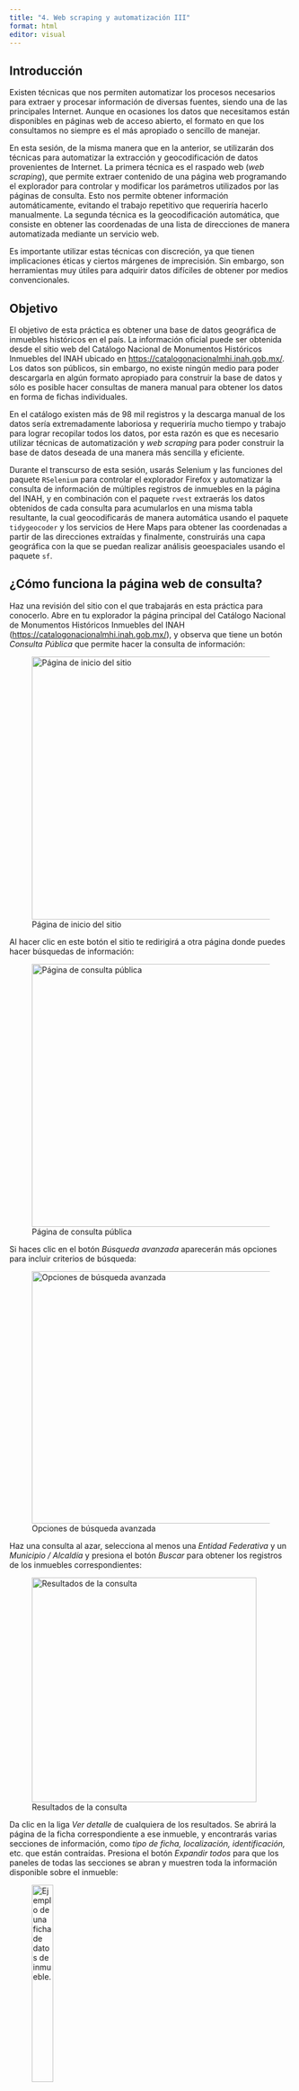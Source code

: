 ```yaml
---
title: "4. Web scraping y automatización III"
format: html
editor: visual
---
```


## Introducción

Existen técnicas que nos permiten automatizar los procesos necesarios para extraer y procesar información de diversas fuentes, siendo una de las principales Internet. Aunque en ocasiones los datos que necesitamos están disponibles en páginas web de acceso abierto, el formato en que los consultamos no siempre es el más apropiado o sencillo de manejar.

En esta sesión, de la misma manera que en la anterior, se utilizarán dos técnicas para automatizar la extracción y geocodificación de datos provenientes de Internet. La primera técnica es el raspado web (*web scraping*), que permite extraer contenido de una página web programando el explorador para controlar y modificar los parámetros utilizados por las páginas de consulta. Esto nos permite obtener información automáticamente, evitando el trabajo repetitivo que requeriría hacerlo manualmente. La segunda técnica es la geocodificación automática, que consiste en obtener las coordenadas de una lista de direcciones de manera automatizada mediante un servicio web.

Es importante utilizar estas técnicas con discreción, ya que tienen implicaciones éticas y ciertos márgenes de imprecisión. Sin embargo, son herramientas muy útiles para adquirir datos difíciles de obtener por medios convencionales.

## Objetivo

El objetivo de esta práctica es obtener una base de datos geográfica de inmuebles históricos en el país. La información oficial puede ser obtenida desde el sitio web del Catálogo Nacional de Monumentos Históricos Inmuebles del INAH ubicado en <https://catalogonacionalmhi.inah.gob.mx/>. Los datos son públicos, sin embargo, no existe ningún medio para poder descargarla en algún formato apropiado para construir la base de datos y sólo es posible hacer consultas de manera manual para obtener los datos en forma de fichas individuales.

En el catálogo existen más de 98 mil registros y la descarga manual de los datos sería extremadamente laboriosa y requeriría mucho tiempo y trabajo para lograr recopilar todos los datos, por esta razón es que es necesario utilizar técnicas de automatización y *web scraping* para poder construir la base de datos deseada de una manera más sencilla y eficiente.

Durante el transcurso de esta sesión, usarás Selenium y las funciones del paquete `RSelenium` para controlar el explorador Firefox y automatizar la consulta de información de múltiples registros de inmuebles en la página del INAH, y en combinación con el paquete `rvest` extraerás los datos obtenidos de cada consulta para acumularlos en una misma tabla resultante, la cual geocodificarás de manera automática usando el paquete `tidygeocoder` y los servicios de Here Maps para obtener las coordenadas a partir de las direcciones extraídas y finalmente, construirás una capa geográfica con la que se puedan realizar análisis geoespaciales usando el paquete `sf`.

## ¿Cómo funciona la página web de consulta?

Haz una revisión del sitio con el que trabajarás en esta práctica para conocerlo. Abre en tu explorador la página principal del Catálogo Nacional de Monumentos Históricos Inmuebles del INAH (<https://catalogonacionalmhi.inah.gob.mx/>), y observa que tiene un botón *Consulta Pública* que permite hacer la consulta de información:

![Página de inicio del sitio](Imagenes/InicioCatalogo.png){fig-alt="Página de inicio del sitio" fig-align="center" width="468"}

Al hacer clic en este botón el sitio te redirigirá a otra página donde puedes hacer búsquedas de información:

![Página de consulta pública](Imagenes/PaginaConsulta.png){fig-alt="Página de consulta pública" fig-align="center" width="468"}

Si haces clic en el botón *Búsqueda avanzada* aparecerán más opciones para incluir criterios de búsqueda:

![Opciones de búsqueda avanzada](Imagenes/BusquedaAvanzada.png){fig-alt="Opciones de búsqueda avanzada" fig-align="center" width="449"}

Haz una consulta al azar, selecciona al menos una *Entidad Federativa* y un *Municipio / Alcaldía* y presiona el botón *Buscar* para obtener los registros de los inmuebles correspondientes:

![Resultados de la consulta](Imagenes/ResultadosConsulta.png){fig-alt="Resultados de la consulta" fig-align="center" width="400"}

Da clic en la liga *Ver detalle* de cualquiera de los resultados. Se abrirá la página de la ficha correspondiente a ese inmueble, y encontrarás varias secciones de información, como *tipo de ficha, localización, identificación,* etc. que están contraídas. Presiona el botón *Expandir todos* para que los paneles de todas las secciones se abran y muestren toda la información disponible sobre el inmueble:

![Ejemplo de una ficha de datos de inmueble.](Imagenes/ConsultaPublica.png){alt="Ejemplo de una ficha de datos de inmueble." fig-alt="Ejemplo de una ficha de datos de inmueble." fig-align="center" width="30%"}

Ahora puedes ver en esta ficha todos los datos que deberás extraer. En la barra de direcciones de tu explorador, observa la dirección de la página web de la ficha de datos, debe ser un URL similar a este:

<https://catalogonacionalmhi.inah.gob.mx/consulta_publica/detalle/82800>

Normalmente, los sitios web de consulta se conectan a una base de datos para obtener los datos de cada registro, y utilizan un identificador único para recuperar la información solicitada. El número al final del URL anterior corresponde al identificador único de la ficha. Sustituye este número e intenta abrir esa dirección en el explorador, por ejemplo:

[https://](https://catalogonacionalmhi.inah.gob.mx/consulta_publica/detalle/82800)[catalogonacionalmhi](https://catalogonacionalmhi.inah.gob.mx/consulta_publica/detalle/9000)[.inah.gob.mx/consulta_publica/detalle/9000](https://catalogonacionalmhi.inah.gob.mx/consulta_publica/detalle/82800)

Se abrirá una ficha con los datos correspondientes a otro inmueble. Esto quiere decir que se puede modificar la dirección cambiando únicamente este identificador para obtener cada una de las fichas de todo el catálogo.

Si agregas al URL un número de identificador que no existe en el catálogo, te enviará de vuelta a la página de inicio del sitio web. Mediante prueba y error, puedes determinar cuántas fichas hay en total en el catálogo; en este caso puedes determinar que existen 98,703 registros (qué es el número de identificador máximo que puedes usar sin que la URL te mande a la página inicial). En esta práctica prepararás el mecanismo de extracción de datos para cada una de estas fichas.

Por otro lado, existen fichas que tienen diferentes datos dependiendo del tipo de inmueble. Estos se distinguen usando colores en el cintillo del número de captura.

![Tipos de fichas](Imagenes/TiposFicha.png){fig-alt="Tipos de fichas" fig-align="center" width="532"}

Será necesario asegurar que todos estos datos se guarden de manera ordenada en la base final, ya que existirán columnas con datos para algunos registros que pueden no existir en otros y viceversa. Esto se detalla más adelante en la práctica.

## Metodología

Antes de comenzar, es conveniente definir los pasos a seguir para realizar el procedimiento de extracción de datos en esta práctica:

1.  Observar cómo funciona la página web de consulta.
2.  Identificar la estructura de la página de consulta y los elementos que se van a extraer.
3.  Los datos en la página están enmarcados en paneles de diferentes secciones de información, como datos generales, tipo de ficha, localización, identificación, etc. Será conveniente crear procedimientos para extraer los datos de cada sección de la página de consulta.
4.  Programar las instrucciones necesarias para extraer (raspar) todos los datos de una ficha individual, como ejemplo.
5.  Una vez programado el método de raspado para una ficha de ejemplo, se unen todas las instrucciones en una sola función que nos permita repetir el procedimiento de extracción de datos para todas fichas del catálogo.
6.  Iterar el proceso para cada una de las 98,703 fichas de registro de inmuebles del sitio.
7.  Acumular cada uno de los registros extraídos en una misma tabla, ordenarla y limpiarla.
8.  Geocodificar las direcciones usando el servicio web de Here.
9.  Convertir la tabla resultante de la geocodificación en una capa geográfica de inmuebles de tipo simple features (sf)*.*
10. Visualizar una muestra aleatoria de los puntos de la capa de inmuebles geocodificada en un mapa interactivo y comprobar visualmente la precisión.
11. Finalmente, guardar la capa de inmuebles en un archivo geopackage (.gpkg) como capa geográfica.

## Preparación del entorno

Ejecuta el siguiente bloque para cargar los paquetes que usarás en esta sesión de trabajo:

```r
library(tidyverse)
library(janitor)
library(rvest)
library(RSelenium)
library(tidygeocoder)
library(sf)
library(tmap)
```

### Iniciar servidor de Selenium

Utiliza la función `rsDriver` del paquete `RSelenium` para iniciar un servidor de Selenium y guarda el resultado en la variable `servidor_selenium`, indicando que vas a usar el explorador Firefox con el parámetro `browser = "firefox"` y omite la carga de los demás exploradores usando los parámetros `chromever = NULL, iedrver = NULL, phantomver = NULL`:

```r
servidor_selenium <- rsDriver(browser = "firefox",
                              chromever = NULL,
                              iedrver = NULL,
                              phantomver = NULL)
```

El explorador Firefox se ha iniciado y en la barra de direcciones a la izquierda encontrarás un icono de robot. Esto indica que Selenium ya está conectado a Firefox y está listo para enviarle instrucciones. Ahora, crea un controlador para Selenium usando el atributo `client` de `servidor_selenium` y asígnalo a una instancia que se llame `controlador`:

```r
controlador <- servidor_selenium$client
```

## Procesamiento de una ficha de ejemplo

### Abrir la página de la ficha

Ahora que ya tienes el controlador, envía a Selenium la instrucción de abrir la página de detalle de la ficha agregando al URL un identificador único de prueba:

1.  Asigna a la variable `pagina_fecha` la dirección base de la página web de la ficha (`"https://catalogonacionalmhi.inah.gob.mx/consulta_publica/detalle/"`).
2.  Asigna a la variable `id_ficha` un valor de prueba, en este caso `9000`
3.  Usa el método `controlador$navigate` para abrir la URL obtenida de concatenar `pagina_ficha` e `id_ficha` usando la función `str_c`.

```r
# Define la URL base de la página de la ficha:
pagina_ficha <- "https://catalogonacionalmhi.inah.gob.mx/consulta_publica/detalle/"

# Identificador único de prueba:
id_ficha <- 9000 

# Abrir la página web con la dirección y el identificador combinados:
controlador$navigate(str_c(pagina_ficha, id_ficha))
```

### Identificación de los controles de la página

Usando el inspector web en la página de la ficha, determina la dirección *xPath* del botón *Expandir todos*, en este caso es `//*[@id="btnExpandir"]`.

Ahora, crea un control para el botón que se llame `boton_expandir` usando la función `controlador$findElement` con los parámetros `using = "xpath"` y `value = '//*[@id="btnExpandir"]'`. Usa el control `boton_expandir_todos$clickElement()` para expandir todos los contenedores de la ficha y visualizar todos los datos:

```r
# Crear una instancia del botón Expandir todos:
boton_expandir_todos <- controlador$findElement(using = "xpath",
                                                value = '//*[@id="btnExpandir"]')

# Presionar el botón para expandir los contenedores
boton_expandir_todos$clickElement()
```

Guarda una copia de la página (su código fuente) en la variable `codigo_fuente` usando el método del controlador del explorador `controlador$getPageSource()` y usa la función `read_html` de `rvest` para leer la página copiada en `codigo_fuente[[1]]` (el primer elemento de la lista es el texto del código fuente), guarda el resultado de la lectura en la variable `html_ficha` de donde rasparás los datos:

```r
# Guarda el contenido de la página en una variable
codigo_fuente <- controlador$getPageSource()

# Leer con rvest el código fuente de la lista obtenida con Selenium:
html_ficha <- 
  read_html(codigo_fuente[[1]])
```

### Extracción de los datos de cada sección

Para obtener los datos de la ficha, será necesario considerar lo siguiente:

1.  En la ficha, los datos se presentan usando el nombre de la variable, dos puntos y el valor correspondiente (por ejemplo `Nombre: Sepulcro de Manuel Escudero y Verdugo`).
2.  Los datos se deberán extraer sección por sección como vector de texto con la convención anterior, si hay datos que no tienen un nombre de variable con `:` será necesario agregarlos.
3.  De acuerdo con lo anterior, es posible construir una tabla con todos las variables y valores si todos tienen esta misma estructura y al final se separa en dos columnas usando `:` como separador.
4.  Se obtendrá una tabla con dos columnas, la primera contendrá el nombre de las variables y la segunda sus valores correspondientes.
5.  Será necesario transformar esta tabla de valores y variables para que las variables estén como columnas los valores representen un registro de fila. Para ello, será necesario hacer un *pivote,* es decir, pasar filas a columnas.
6.  Una vez transpuestos, los datos se acumularán en

Observa y ejecuta el siguiente bloque para realizar la manipulación de datos que te permitirá extraer los datos del panel de la primera sección de la ficha:

1.  A partir de tu copia de la página en `html_ficha` busca el primer panel (con dirección *xPath* `//*[@id="encabezado"]`), usa la función `html_children` cuatro veces para identificar los elementos de texto (datos) que están en el cuarto nivel de la estructura web, extrae el texto sin HTML usando la función `html_text` y limpia el resultado eliminando saltos de página innecesarios con `str_remove_all("\n")` y los espacios en blanco antes y después de cada texto con `str_squish.`
2.  

> Recuerda que puedes ejecutar parcialmente el código para comprobar sus resultados poco a poco, si seleccionas un fragmento de código y presionas Ctrl+Enter.

```r
# Buscar los elementos donde están los datos, extraer y limpiar el texto
datos_contenedor_encabezado <-
  html_ficha %>% 
  html_element(xpath = '//*[@id="encabezado"]') %>% 
  html_children() %>% 
  html_children() %>% 
  html_children() %>% 
  html_children() %>% # Expandir hasta los elementos de cuarto nivel (filas)
  html_text() %>% 
  str_remove_all("\n") %>% # Eliminar todos los saltos de línea
  str_squish() # Eliminar los espacios en blanco antes y después del texto

# Agregar nombres de variables faltantes
datos_contenedor_encabezado[1] <- 
  str_c("Tipo: ", datos_contenedor_encabezado[1])

datos_contenedor_encabezado[5] <- 
  str_c("Validación: ", datos_contenedor_encabezado[5])

# Cosnervar las 5 primeras filas
datos_contenedor_encabezado <-
  datos_contenedor_encabezado[1:5]

# Ver el resultado
datos_contenedor_encabezado
```

```r
# Buscar el siguiente contenedor y extraer los datos
datos_contenedor_1 <-
  html_ficha %>% 
  html_element(xpath = '//*[@id="divSeccion1"]') %>% # Buscar el elemento del título
  html_children() %>% 
  html_children() %>% 
  html_children() %>% # Expandir hasta los elementos de tercer nivel (filas)
  html_text() %>% # Extraer el texto de los elementos
  str_remove_all("\n") %>% # Eliminar todos los saltos de línea
  str_squish() # Eliminar los espacios en blanco antes y después del texto

# Agregar un prefijo con la sección
datos_contenedor_1 <- str_c("S1_", datos_contenedor_1)

# Ver el resultado
datos_contenedor_1
```

Extraer la URL del mapa de Google con las coordenadas:

```r
# Buscar la URL origen del mapa de Google
datos_contenedor_mapa <-
  html_ficha %>%
  html_element(xpath = '//*[@id="divSeccion2"]') %>% # Buscar la sección donde está el mapa
  html_element("a") %>% # Buscar el primer link con la URL del mapa
  html_attr("href") %>%  # Extraer la URL del mapa
  replace_na("") # Si no hay mapa, reemplazar el valor vacío NA con un espacio

# Agregar el nombre del campo al valor:
datos_contenedor_mapa <-
  str_c("S2_Google Maps: ",
        datos_contenedor_mapa)

# Ver el resultado
datos_contenedor_mapa
```

```r
# Buscar el siguiente contenedor y extraer los datos
datos_contenedor_2 <-
  html_ficha %>% 
  html_element(xpath = '//*[@id="divSeccion2"]') %>% # Buscar el contenedor con los datos
  html_children() %>% 
  html_children() %>% # Bajar al segundo nivel (filas)
  html_text() %>% # Extraer el texto de los elementos
  str_remove_all("\n") %>% # Eliminar todos los saltos de línea
  str_squish() # Eliminar los espacios en blanco antes y después del texto

# Eliminar las dos primeras filas que contienen textos de los controles del mapa
datos_contenedor_2 <-
  datos_contenedor_2[c(-1, -2)]

# Eliminar la fila de título de "Otra localización:"
datos_contenedor_2 <-
  datos_contenedor_2[datos_contenedor_2 != "Otra localización:"]

# Agregar el nombre de la variable al dato de "Otra localización:"
datos_contenedor_2[length(datos_contenedor_2)] <-
  str_c("Otra localización: ", datos_contenedor_2[length(datos_contenedor_2)])

# Agregar un prefijo con la sección
datos_contenedor_2 <-
  str_c("S2_", datos_contenedor_2)

# Ver el resultado
datos_contenedor_2
```

```r
# Buscar el siguiente contenedor y extraer los datos
datos_contenedor_3_original <-
  html_ficha %>% 
  html_element(xpath = '//*[@id="divSeccion3"]') %>% # Buscar el siguiente contenedor
  html_children() %>% 
  html_children() %>% # Bajar al segundo nivel (filas)
  html_text() %>%  # Extraer el texto de cada elemento que se encontró
  str_remove_all("\n") %>% # Eliminar todos los saltos de línea
  str_squish() # Eliminar los espacios en blanco antes y después del texto

# Separar los datos que vienen juntos en una misma fila
datos_contenedor_3_separados <-
  datos_contenedor_3_original[10] %>% 
  str_replace("Género:", "|Género:") %>% # Agregar un separador
  str_replace("Tipo Arquitectónico:", "|Tipo Arquitectónico:") %>% # Agregar un separador
  str_split("\\|") %>% # Separar usando el caracter definido
  unlist() # Convertir la lista resultante en un vector de tipo caracter

# Eliminar las filas de encabezados, agregar los datos separados y conservar los datos con nombre
datos_contenedor_3 <- c(
  datos_contenedor_3_original[c(1, 3:5, 7:8)],
  datos_contenedor_3_separados,
  datos_contenedor_3_original[12]
)

# Agregar un prefijo para diferenciar los datos originales de los actuales
datos_contenedor_3[2:4] <-
  str_c("original_", datos_contenedor_3[2:4])

datos_contenedor_3[7:9] <-
  str_c("actual_", datos_contenedor_3[7:9])

# Agregar un prefijo con la sección
datos_contenedor_3 <-
  str_c("S3_", datos_contenedor_3)

# Ver el resultado
datos_contenedor_3
```

```r
# Buscar el siguiente contenedor y extraer los datos
datos_contenedor_4_original <-
  html_ficha %>% 
  html_element(xpath = '//*[@id="divSeccion4"]') %>% # Buscar el siguiente contenedor
  html_children() %>%
  html_children() %>%
  html_children() %>% # Bajar al tercer nivel (filas)
  html_text() %>% # Extraer el texto de cada elemento que se encontró
  str_remove_all("\n") %>% # Eliminar todos los saltos de línea
  str_squish() # Eliminar los espacios en blanco antes y después del texto

# Separar los datos que vienen juntos en una misma fila
datos_contenedor_4_separados <-
  datos_contenedor_4_original[5] %>% 
  str_replace("Ubicado en la Zona de Monumentos Históricos:", "|Ubicado en la Zona de Monumentos Históricos:") %>% 
  str_replace("Sitio Inscrito en la lista de patrimonio Mundial UNESCO:", "|Sitio Inscrito en la lista de patrimonio Mundial UNESCO:") %>% 
  str_split("\\|") %>% 
  unlist()

# Unir los datos extraídos correctamente y los que se separaron
datos_contenedor_4 <-
  c(
    datos_contenedor_4_original[1:4],
    datos_contenedor_4_separados
  )

# Agregar un prefijo con la sección
datos_contenedor_4 <-
  str_c("S4_", datos_contenedor_4)

# Ver el resultado
datos_contenedor_4
```

```r
# Buscar el siguiente contenedor y extraer los datos
datos_contenedor_5 <-
  html_ficha %>% 
  html_element(xpath = '//*[@id="divSeccion6"]') %>%  # Buscar el siguiente contenedor
  html_children() %>% 
  html_children() %>% 
  html_children() %>% # Bajar al tercer nivel (filas)
  html_text() %>%  # Extraer el texto de cada elemento que se encontró
  str_remove_all("\n") %>% # Eliminar todos los saltos de línea
  str_squish() # Eliminar los espacios en blanco antes y después del texto

# Agregar los nombres de las variables a los datos:
datos_contenedor_5[5] <- 
  str_c(datos_contenedor_5[4], " ", datos_contenedor_5[5])

datos_contenedor_5[8] <- 
  str_c(datos_contenedor_5[7], " ", datos_contenedor_5[8])

datos_contenedor_5[11] <- 
  str_c(datos_contenedor_5[10], " ", datos_contenedor_5[11])

# Quitar las filas de encabezados 
datos_contenedor_5 <-
  datos_contenedor_5[c(-1, -4, -6, -7, -10)]

# Agregar un prefijo con la sección
datos_contenedor_5 <-
  str_c("S5_", datos_contenedor_5)
  
# Ver el resultado
datos_contenedor_5
```

```r
# Buscar el siguiente contenedor y extraer los datos
datos_contenedor_6 <-
  html_ficha %>% 
  html_element(xpath = '//*[@id="divSeccion7"]') %>% # Buscar el siguiente contenedor
  html_children() %>% # Bajar al primer nivel (filas)
  html_text() %>% # Extraer el texto de cada elemento que se encontró
  str_remove_all("\n") %>% # Eliminar todos los saltos de línea
  str_squish() # Eliminar los espacios en blanco antes y después del texto

# Quitar filas vacías
datos_contenedor_6 <-
  datos_contenedor_6[datos_contenedor_6 != ""]

# Agregar un prefijo con la sección
datos_contenedor_6 <-
  str_c("S6_", datos_contenedor_6)

# Ver el resultado
datos_contenedor_6
```

```r
# Buscar el siguiente contenedor y extraer los datos
datos_contenedor_7 <-
  html_ficha %>% 
  html_element(xpath = '//*[@id="divSeccion8"]') %>% # Buscar el siguiente contenedor
  html_children() %>% # Bajar al primer nivel (filas)
  html_text() %>% # Extraer el texto de cada elemento que se encontró
  str_remove_all("\n") %>% # Eliminar todos los saltos de línea
  str_squish() # Eliminar los espacios en blanco antes y después del texto

# Quitar filas vacías
datos_contenedor_7 <-
  datos_contenedor_7[datos_contenedor_7 != ""]

# Agregar un prefijo con la sección y el nombre de la variable
datos_contenedor_7 <-
  str_c("S7_Monografia: ", datos_contenedor_7)

# Ver el resultado
datos_contenedor_7
```

```r
# Buscar el siguiente contenedor y extraer los datos
datos_contenedor_8 <-
  html_ficha %>% 
  html_element(xpath = '//*[@id="divSeccion11"]') %>% # Buscar el siguiente contenedor
  html_children() %>% # Bajar al primer nivel (filas)
  html_text() %>% # Extraer el texto de cada elemento que se encontró
  str_remove_all("\n") %>% # Eliminar todos los saltos de línea
  str_squish() # Eliminar los espacios en blanco antes y después del texto

# Quitar filas vacías
datos_contenedor_8 <-
  datos_contenedor_8[datos_contenedor_8 != ""]

datos_contenedor_8 <-
  str_c("S8_", datos_contenedor_8)

# Ver el resultado
datos_contenedor_8
```

```r
# Buscar el siguiente contenedor y extraer los datos
datos_contenedor_9 <-
  html_ficha %>% 
  html_element(xpath = '//*[@id="divSeccion12"]') %>% # Buscar el siguiente contenedor
  html_children() %>% 
  html_children() %>% 
  html_children() %>% # Bajar al tercer nivel (filas)
  html_text() %>% # Extraer el texto de cada elemento que se encontró
  str_remove_all("\n") %>% # Eliminar todos los saltos de línea
  str_squish() # Eliminar los espacios en blanco antes y después del texto

# Definir un prefijo inicial
prefijo <- ""

# Agregar el prefijo de encabezado correspondiente a cada elemento extraido
for(i in 1:length(datos_contenedor_9)) {
  
  if(!str_detect(datos_contenedor_9[i], "^*:")) {
    prefijo <- datos_contenedor_9[i]
  }
  
  datos_contenedor_9[i] <- str_c(str_trunc(prefijo, 6, ellipsis = ""), # Usar las primeras letras del encabezado
                                 "_", 
                                 datos_contenedor_9[i])
  
}

# Agregar un prefijo con la sección
datos_contenedor_9 <- str_c("S9_", datos_contenedor_9) 

# Quitar las cabeceras (elementos sin ":")
datos_contenedor_9 <- 
  datos_contenedor_9[str_detect(datos_contenedor_9, "^*:")]

# Ver el resultado
datos_contenedor_9
```

```r
# Buscar el siguiente contenedor y extraer los datos
datos_contenedor_10 <-
  html_ficha %>% 
  html_element(xpath = '//*[@id="divSeccion17"]') %>% # Buscar el siguiente contenedor
  html_children() %>% 
  html_text() %>% # Extraer el texto de cada elemento que se encontró
  str_remove_all("\n") %>% # Eliminar todos los saltos de línea
  str_squish() # Eliminar los espacios en blanco antes y después del texto

# Agregar el prefijo y conservar la fecha más reciente:
datos_contenedor_10 <- 
  str_c("S10_", datos_contenedor_10) %>% 
  head()

# Ver el resultado
datos_contenedor_10
```

```r
# Buscar el siguiente contenedor y extraer los datos
datos_contenedor_11 <-
  html_ficha %>% 
  html_element(xpath = '//*[@id="divSeccion22"]') %>% # Buscar el siguiente contenedor
  html_element(xpath = '//*[@id="divSeccion22"]/div[1]/div[2]/p') %>% 
  html_text() %>% # Extraer el texto de cada elemento que se encontró
  str_remove_all("\n") %>% # Eliminar todos los saltos de línea
  str_squish() # Eliminar los espacios en blanco antes y después del texto
  
# Agregar el nombre del campo al valor:
datos_contenedor_11 <- c(str_c("S11_Planoteca del AHJE: ", datos_contenedor_11),
                         str_c("S11_URL Planoteca del AHJE: https://catalogonacionalmhi.inah.gob.mx/consulta_publica/generarPdfPlanoteca/", 9000))

# Ver el resultado
datos_contenedor_11
```

```r
# Buscar el siguiente contenedor y extraer los datos
datos_contenedor_12 <-
  html_ficha %>% 
  html_element(xpath = '//*[@id="divSeccion23"]') %>% # Buscar el siguiente contenedor
  html_element(xpath = '//*[@id="divSeccion23"]/div[1]/div[2]') %>% 
  html_text() %>% # Extraer el texto de cada elemento que se encontró
  str_remove_all("\n") %>% # Eliminar todos los saltos de línea
  str_squish() # Eliminar los espacios en blanco antes y después del texto

# Agregar el nombre del campo al valor:
datos_contenedor_12 <- c(str_c("S12_AHJE: ", datos_contenedor_12),
                         str_c("S12_URL AHJE: https://catalogonacionalmhi.inah.gob.mx/consulta_publica/generarPdfArchivoHistorico/", 9000))

# Ver el resultado
datos_contenedor_12
```

```r
# Buscar el siguiente contenedor y extraer los datos
datos_contenedor_13 <-
  html_ficha %>% 
  html_element(xpath = '//*[@id="divSeccion24"]') %>% # Buscar el siguiente contenedor
  html_element(xpath = '//*[@id="divSeccion24"]/div[1]/div[2]') %>% 
  html_text() %>% # Extraer el texto de cada elemento que se encontró
  str_remove_all("\n") %>% # Eliminar todos los saltos de línea
  str_squish() # Eliminar los espacios en blanco antes y después del texto

# Agregar el nombre del campo al valor:
datos_contenedor_13 <- c(str_c("S13_FCRV: ", datos_contenedor_13),
                         str_c("S13_URL FCRV: https://catalogonacionalmhi.inah.gob.mx/consulta_publica/generarPdfFototeca/", 9000))

# Ver el resultado
datos_contenedor_13
```

Unir los datos extraídos:

```r
# Unir los valores extraidos
datos_contenedor <- c(str_c("ID: ", 9000), # Agregar el ID de la página
                      datos_contenedor_1,
                      datos_contenedor_mapa,
                      datos_contenedor_2,
                      datos_contenedor_3,
                      datos_contenedor_4,
                      datos_contenedor_5,
                      datos_contenedor_6,
                      datos_contenedor_7,
                      datos_contenedor_8,
                      datos_contenedor_9,
                      datos_contenedor_10,
                      datos_contenedor_11,
                      datos_contenedor_12,
                      datos_contenedor_13)

datos_contenedor
```

Convertir el listado de datos extraídos en un registro de tabla:

Para que `pivot_wider` funcione correctamente en este caso, es necesario que no haya nombres de campos repetidos.

```r
# Construir un tibble con un registro con los datos extraídos
registro_extraido <-
  tibble(lista = datos_contenedor) %>% # Nuevo tibble con una columna con la lista
  separate(lista, into = c("variable", "valor"), sep = ":", extra = "merge") %>% # Separar en los dos puntos
  mutate(variable = make_clean_names(variable)) %>%  
  pivot_wider(names_from = variable, values_from = valor) %>% # Voltear de filas a columnas
  glimpse() # Ver la estructura de datos
```

NOTA: NO HICE UNA FUNCIÓN POR QUE CADA DIV ESTÁ CONSTRUIDO DIFERENTE

## Automatización y extracción masiva

Hasta este punto, ya desarrollaste la secuencia de operaciones que se requieren para descargar los datos de una página en particular. Ahora debes repetir este proceso para cambiando el ID de la dirección de la página que genera la ficha para obtener los datos de todas las fichas posibles:

```         
https://catalogonacionalmhi.inah.gob.mx/consulta_publica/detalle/[ID de la página]
```

Donde debes iterar el valor de \[`ID de la página]` con números enteros.

Hasta este momento, es conveniente cerrar el servidor de Selemium y borrar el entorno para comenzar con la automatización de la página para la extración masiva de los datos.

Cierra las ventanas abiertas del explorador y apaga el servidor de Selenium:

```r
# Cerrar todas las ventanas abiertas
controlador$closeall()

# Apagar el servidor de Selenium
servidor_selenium$server$stop()

# Borra todas las variables y objetos del entorno
rm(list = ls())
```

### Función para la extracción de datos

A partir de la secuencia de operaciones que creaste anteriormente, junta las instrucciones anteriores y construye una función que permita hacer el *scraping*, definiendo como parámetros el ID de la URL de la página de consulta y el controlador de Selenium que usarás para controlar el cambio de páginas.

```r
# Definir la función para extraer los datos de una ficha
extraer_datos <- function(id_pagina, controlador, espera_carga = 3, espera_expandir = 3) {
  
  # Construir la URL usando el ID de la página que se pasa como parámetro (id_pagina):
  pagina_ficha <- str_c("https://catalogonacionalmhi.inah.gob.mx/consulta_publica/detalle/", id_pagina)
  
  # Ordenar al explorador que abra la página de la ficha con el ID deseado
  controlador$navigate(pagina_ficha)
  
  # Esperar a que cargue la página
  Sys.sleep(espera_carga)
  
  # Crear una instancia del botón Expandir todos
  boton_expandir_todos <- controlador$findElement(using = "xpath",
                                                  value = '//*[@id="btnExpandir"]')
  
  # Presionar el botón para expandir los contenedores
  boton_expandir_todos$clickElement()
  
  # Esperar a que se expandan las secciones
  Sys.sleep(espera_expandir)
  
  # Guarda el contenido de la página en una variable
  codigo_fuente <- controlador$getPageSource()
  
  # Extraer con rvest el código fuente de la lista obtenida con Selenium:
  html_ficha <- 
    read_html(codigo_fuente[[1]])
  
  
  # Buscar los elementos donde están los datos, extraer y limpiar el texto
  datos_contenedor_encabezado <-
    html_ficha %>% 
    html_element(xpath = '//*[@id="encabezado"]') %>% 
    html_children() %>% 
    html_children() %>% 
    html_children() %>% 
    html_children() %>% # Expandir hasta los elementos de cuarto nivel (filas)
    html_text() %>% 
    str_remove_all("\n") %>% # Eliminar todos los saltos de línea
    str_squish() # Eliminar los espacios en blanco antes y después del texto
  
  # Agregar nombres de variables faltantes
  datos_contenedor_encabezado[1] <- 
    str_c("Tipo: ", datos_contenedor_encabezado[1])
  
  datos_contenedor_encabezado[5] <- 
    str_c("Validación: ", datos_contenedor_encabezado[5])
  
  # Cosnervar las 5 primeras filas
  datos_contenedor_encabezado <-
    datos_contenedor_encabezado[1:5] 
  
  
  # Buscar el siguiente contenedor y extraer los datos
  datos_contenedor_1 <-
    html_ficha %>% 
    html_element(xpath = '//*[@id="divSeccion1"]') %>% # Buscar el elemento del título
    html_children() %>% 
    html_children() %>% 
    html_children() %>% # Expandir hasta los elementos de tercer nivel (filas)
    html_text() %>% # Extraer el texto de los elementos
    str_remove_all("\n") %>% # Eliminar todos los saltos de línea
    str_squish() # Eliminar los espacios en blanco antes y después del texto
  
  # Agregar un prefijo con la sección
  datos_contenedor_1 <- str_c("S1_", datos_contenedor_1)
  
  
  
  # Buscar la URL origen del mapa de Google
  datos_contenedor_mapa <-
    html_ficha %>%
    html_element(xpath = '//*[@id="divSeccion2"]') %>% # Buscar la sección donde está el mapa
    html_element("a") %>% # Buscar el primer link con la URL del mapa
    html_attr("href") %>%  # Extraer la URL del mapa
    replace_na("") # Si no hay mapa, reemplazar el valor vacío NA con un espacio
  
  # Agregar el nombre del campo al valor:
  datos_contenedor_mapa <-
    str_c("S2_Google Maps: ",
          datos_contenedor_mapa)
  
  
  # Buscar el siguiente contenedor y extraer los datos
  datos_contenedor_2 <-
    html_ficha %>% 
    html_element(xpath = '//*[@id="divSeccion2"]') %>% # Buscar el contenedor con los datos
    html_children() %>% 
    html_children() %>% # Bajar al segundo nivel (filas)
    html_text() %>% # Extraer el texto de los elementos
    str_remove_all("\n") %>% # Eliminar todos los saltos de línea
    str_squish() # Eliminar los espacios en blanco antes y después del texto
  
  # Eliminar las dos primeras filas que contienen textos de los controles del mapa
  datos_contenedor_2 <-
    datos_contenedor_2[c(-1, -2)]
  
  # Eliminar la fila de título de "Otra localización:"
  datos_contenedor_2 <-
    datos_contenedor_2[datos_contenedor_2 != "Otra localización:"]
  
  # Agregar el nombre de la variable al dato de "Otra localización:"
  datos_contenedor_2[length(datos_contenedor_2)] <-
    str_c("Otra localización: ", datos_contenedor_2[length(datos_contenedor_2)])
  
  # Agregar un prefijo con la sección
  datos_contenedor_2 <-
    str_c("S2_", datos_contenedor_2)
  
  
  # Buscar el siguiente contenedor y extraer los datos
  datos_contenedor_3_original <-
    html_ficha %>% 
    html_element(xpath = '//*[@id="divSeccion3"]') %>% # Buscar el siguiente contenedor
    html_children() %>% 
    html_children() %>% # Bajar al segundo nivel (filas)
    html_text() %>%  # Extraer el texto de cada elemento que se encontró
    str_remove_all("\n") %>% # Eliminar todos los saltos de línea
    str_squish() # Eliminar los espacios en blanco antes y después del texto
  
  # Separar los datos que vienen juntos en una misma fila
  datos_contenedor_3_separados <-
    datos_contenedor_3_original[10] %>% 
    str_replace("Género:", "|Género:") %>% # Agregar un separador
    str_replace("Tipo Arquitectónico:", "|Tipo Arquitectónico:") %>% # Agregar un separador
    str_split("\\|") %>% # Separar usando el caracter definido
    unlist() # Convertir la lista resultante en un vector de tipo caracter
  
  # Eliminar las filas de encabezados, agregar los datos separados y conservar los datos con nombre
  datos_contenedor_3 <- c(
    datos_contenedor_3_original[c(1, 3:5, 7:8)],
    datos_contenedor_3_separados,
    datos_contenedor_3_original[12]
  )
  
  # Agregar un prefijo para diferenciar los datos originales de los actuales
  datos_contenedor_3[2:4] <-
    str_c("original_", datos_contenedor_3[2:4])
  
  datos_contenedor_3[7:9] <-
    str_c("actual_", datos_contenedor_3[7:9])
  
  # Agregar un prefijo con la sección
  datos_contenedor_3 <-
    str_c("S3_", datos_contenedor_3)
  
  
  # Buscar el siguiente contenedor y extraer los datos
  datos_contenedor_4_original <-
    html_ficha %>% 
    html_element(xpath = '//*[@id="divSeccion4"]') %>% # Buscar el siguiente contenedor
    html_children() %>%
    html_children() %>%
    html_children() %>% # Bajar al tercer nivel (filas)
    html_text() %>% # Extraer el texto de cada elemento que se encontró
    str_remove_all("\n") %>% # Eliminar todos los saltos de línea
    str_squish() # Eliminar los espacios en blanco antes y después del texto
  
  # Separar los datos que vienen juntos en una misma fila
  datos_contenedor_4_separados <-
    datos_contenedor_4_original[5] %>% 
    str_replace("Ubicado en la Zona de Monumentos Históricos:", "|Ubicado en la Zona de Monumentos Históricos:") %>% 
    str_replace("Sitio Inscrito en la lista de patrimonio Mundial UNESCO:", "|Sitio Inscrito en la lista de patrimonio Mundial UNESCO:") %>% 
    str_split("\\|") %>% 
    unlist()
  
  # Unir los datos extraídos correctamente y los que se separaron
  datos_contenedor_4 <-
    c(
      datos_contenedor_4_original[1:4],
      datos_contenedor_4_separados
    )
  
  # Agregar un prefijo con la sección
  datos_contenedor_4 <-
    str_c("S4_", datos_contenedor_4)
  
  
  # Buscar el siguiente contenedor y extraer los datos
  datos_contenedor_5 <-
    html_ficha %>% 
    html_element(xpath = '//*[@id="divSeccion6"]') %>%  # Buscar el siguiente contenedor
    html_children() %>% 
    html_children() %>% 
    html_children() %>% # Bajar al tercer nivel (filas)
    html_text() %>%  # Extraer el texto de cada elemento que se encontró
    str_remove_all("\n") %>% # Eliminar todos los saltos de línea
    str_squish() # Eliminar los espacios en blanco antes y después del texto
  
  # Agregar los nombres de las variables a los datos:
  datos_contenedor_5[5] <- 
    str_c(datos_contenedor_5[4], " ", datos_contenedor_5[5])
  
  datos_contenedor_5[8] <- 
    str_c(datos_contenedor_5[7], " ", datos_contenedor_5[8])
  
  datos_contenedor_5[11] <- 
    str_c(datos_contenedor_5[10], " ", datos_contenedor_5[11])
  
  # Quitar las filas de encabezados 
  datos_contenedor_5 <-
    datos_contenedor_5[c(-1, -4, -6, -7, -10)]
  
  # Extraer el texto de cada elemento que se encontró
  datos_contenedor_5 <-
    str_c("S5_", datos_contenedor_5)
  
  
  # Buscar el siguiente contenedor y extraer los datos
  datos_contenedor_6 <-
    html_ficha %>% 
    html_element(xpath = '//*[@id="divSeccion7"]') %>% # Buscar el siguiente contenedor
    html_children() %>% # Bajar al primer nivel (filas)
    html_text() %>% # Extraer el texto de cada elemento que se encontró
    str_remove_all("\n") %>% # Eliminar todos los saltos de línea
    str_squish() # Eliminar los espacios en blanco antes y después del texto
  
  # Quitar filas vacías
  datos_contenedor_6 <-
    datos_contenedor_6[datos_contenedor_6 != ""]
  
  # Agregar un prefijo con la sección
  datos_contenedor_6 <-
    str_c("S6_", datos_contenedor_6)
  
  
  # Buscar el siguiente contenedor y extraer los datos
  datos_contenedor_7 <-
    html_ficha %>% 
    html_element(xpath = '//*[@id="divSeccion8"]') %>% # Buscar el siguiente contenedor
    html_children() %>% # Bajar al primer nivel (filas)
    html_text() %>% # Extraer el texto de cada elemento que se encontró
    str_remove_all("\n") %>% # Eliminar todos los saltos de línea
    str_squish() # Eliminar los espacios en blanco antes y después del texto
  
  # Quitar filas vacías
  datos_contenedor_7 <-
    datos_contenedor_7[datos_contenedor_7 != ""]
  
  # Agregar un prefijo con la sección y el nombre de la variable
  datos_contenedor_7 <-
    str_c("S7_Monografia: ", datos_contenedor_7)
  
  
  # Buscar el siguiente contenedor y extraer los datos
  datos_contenedor_8 <-
    html_ficha %>% 
    html_element(xpath = '//*[@id="divSeccion11"]') %>% # Buscar el siguiente contenedor
    html_children() %>% # Bajar al primer nivel (filas)
    html_text() %>% # Extraer el texto de cada elemento que se encontró
    str_remove_all("\n") %>% # Eliminar todos los saltos de línea
    str_squish() # Eliminar los espacios en blanco antes y después del texto
  
  # Quitar filas vacías
  datos_contenedor_8 <-
    datos_contenedor_8[datos_contenedor_8 != ""]
  
  datos_contenedor_8 <-
    str_c("S8_", datos_contenedor_8)
  
  
  # Buscar el siguiente contenedor y extraer los datos
  datos_contenedor_9 <-
    html_ficha %>% 
    html_element(xpath = '//*[@id="divSeccion12"]') %>% # Buscar el siguiente contenedor
    html_children() %>% 
    html_children() %>% 
    html_children() %>% # Bajar al tercer nivel (filas)
    html_text() %>% # Extraer el texto de cada elemento que se encontró
    str_remove_all("\n") %>% # Eliminar todos los saltos de línea
    str_squish() # Eliminar los espacios en blanco antes y después del texto
  
  # Definir un prefijo inicial
  prefijo <- ""
  
  # Agregar el prefijo de encabezado correspondiente a cada elemento extraido
  for(i in 1:length(datos_contenedor_9)) {
    
    if(!str_detect(datos_contenedor_9[i], "^*:")) {
      prefijo <- datos_contenedor_9[i]
    }
    
    datos_contenedor_9[i] <- str_c(str_trunc(prefijo, 6, ellipsis = ""), # Usar las primeras letras del encabezado
                                   "_", 
                                   datos_contenedor_9[i])
    
  }
  
  # Agregar un prefijo con la sección
  datos_contenedor_9 <- str_c("S9_", datos_contenedor_9) 
  
  # Quitar las cabeceras (elementos sin ":")
  datos_contenedor_9 <- 
    datos_contenedor_9[str_detect(datos_contenedor_9, "^*:")]
  
  
  # Buscar el siguiente contenedor y extraer los datos
  datos_contenedor_10 <-
    html_ficha %>% 
    html_element(xpath = '//*[@id="divSeccion17"]') %>% # Buscar el siguiente contenedor
    html_children() %>% 
    html_text() %>% # Extraer el texto de cada elemento que se encontró
    str_remove_all("\n") %>% # Eliminar todos los saltos de línea
    str_squish() # Eliminar los espacios en blanco antes y después del texto
  
  # Agregar el prefijo y conservar la fecha más reciente:
  datos_contenedor_10 <- 
    str_c("S10_", datos_contenedor_10) %>% 
    head()
  
  
  # Buscar el siguiente contenedor y extraer los datos
  datos_contenedor_11 <-
    html_ficha %>% 
    html_element(xpath = '//*[@id="divSeccion22"]') %>% # Buscar el siguiente contenedor
    html_element(xpath = '//*[@id="divSeccion22"]/div[1]/div[2]/p') %>% 
    html_text() %>% # Extraer el texto de cada elemento que se encontró
    str_remove_all("\n") %>% # Eliminar todos los saltos de línea
    str_squish() # Eliminar los espacios en blanco antes y después del texto
  
  # Agregar el nombre del campo al valor:
  datos_contenedor_11 <- c(str_c("S11_Planoteca del AHJE: ", datos_contenedor_11),
                           str_c("S11_URL Planoteca del AHJE: https://catalogonacionalmhi.inah.gob.mx/consulta_publica/generarPdfPlanoteca/", id_pagina))
  
  
  # Buscar el siguiente contenedor y extraer los datos
  datos_contenedor_12 <-
    html_ficha %>% 
    html_element(xpath = '//*[@id="divSeccion23"]') %>% # Buscar el siguiente contenedor
    html_element(xpath = '//*[@id="divSeccion23"]/div[1]/div[2]') %>% 
    html_text() %>% # Extraer el texto de cada elemento que se encontró
    str_remove_all("\n") %>% # Eliminar todos los saltos de línea
    str_squish() # Eliminar los espacios en blanco antes y después del texto
  
  # Agregar el nombre del campo al valor:
  datos_contenedor_12 <- c(str_c("S12_AHJE: ", datos_contenedor_12),
                           str_c("S12_URL AHJE: https://catalogonacionalmhi.inah.gob.mx/consulta_publica/generarPdfArchivoHistorico/", id_pagina))
  
  
  # Buscar el siguiente contenedor y extraer los datos
  datos_contenedor_13 <-
    html_ficha %>% 
    html_element(xpath = '//*[@id="divSeccion24"]') %>% # Buscar el siguiente contenedor
    html_element(xpath = '//*[@id="divSeccion24"]/div[1]/div[2]') %>% 
    html_text() %>% # Extraer el texto de cada elemento que se encontró
    str_remove_all("\n") %>% # Eliminar todos los saltos de línea
    str_squish() # Eliminar los espacios en blanco antes y después del texto
  
  # Agregar el nombre del campo al valor:
  datos_contenedor_13 <- c(str_c("S13_FCRV: ", datos_contenedor_13),
                           str_c("S13_URL FCRV: https://catalogonacionalmhi.inah.gob.mx/consulta_publica/generarPdfFototeca/", id_pagina))
  
  
  # Unir los valores extraidos
  datos_contenedor <- c(str_c("ID: ", id_pagina), # Agregar el ID de la página
                        datos_contenedor_encabezado,
                        datos_contenedor_1,
                        datos_contenedor_mapa,
                        datos_contenedor_2,
                        datos_contenedor_3,
                        datos_contenedor_4,
                        datos_contenedor_5,
                        datos_contenedor_6,
                        datos_contenedor_7,
                        datos_contenedor_8,
                        datos_contenedor_9,
                        datos_contenedor_10,
                        datos_contenedor_11,
                        datos_contenedor_12,
                        datos_contenedor_13)
  
  
  # Construir un tibble con un registro con los datos extraídos
  registro_extraido <-
    tibble(lista = datos_contenedor) %>% # Nuevo tibble con una columna con la lista
    separate(lista, into = c("variable", "valor"), sep = ":", extra = "merge") %>% # Separar en los dos puntos
    mutate(variable = make_clean_names(variable)) %>%  
    pivot_wider(names_from = variable, values_from = valor) # Voltear de filas a columnas
  
  
  # Salida en pantalla para ver el avance de la extracción de la ficha
  str_c("Extrayendo datos [", id_pagina, "] ...") %>% 
    print()
  
  # Finalmente, regresar como resultado de la función el tibble con el registro extraido
  return(registro_extraido)
  
} 
```

### Extracción masiva

```r
# Iniciar el servidor de Selenium
servidor_selenium <- rsDriver(browser = "firefox")

# Crear el controlador del explorador web
controlador <- servidor_selenium$client
```

```r
# Iterar el número de ID de la página para extraer los datos
id_inicial <- 1
id_final <- 100

datos_acumulados <- map_df(id_inicial:id_final,
                           extraer_datos,
                           controlador)

datos_acumulados %>% 
  glimpse()
```

Guardar el archivo con los datos extraídos:

```r
datos_acumulados %>% 
  write_excel_csv(str_c("Datos/inah_monumentos_historicos_",
                        str_pad(id_inicial, width = 5, pad = "0"),
                        "-",
                        str_pad(id_final, width = 5, pad = "0"),
                        ".csv"))
```

Cierra las ventanas abiertas del explorador y apaga el servidor de Selenium:

```r
# Cerrar todas las ventanas abiertas
controlador$closeall()

# Apagar el servidor de Selenium
servidor_selenium$server$stop()

# Borra todas las variables y objetos del entorno
rm(list = ls())
```

### Geocodificación

NOTA: Por seguridad, no compartas tu llave de API, puedes copiar la instrucción y ejecutarla en la consola para no guardarla en este cuaderno.

```r
# Establece tu llave API de Here en cada nueva sesión de trabajo.
Sys.setenv("HERE_API_KEY" = "TU_API_KEY_AQUI")
```

```r
# Leer los datos extraídos:
datos_acumulados <-
  read_csv("Datos/inah_monumentos_historicos_00001-00100.csv")

# Concatenar textos para obtener la dirección en una sola variable y geocodificar:
datos_geocodificados <-
  datos_acumulados %>% 
  mutate_at(c("s2_nombre_de_la_vialidad",
              "s2_numero_exterior",
              "s2_tipo_y_nombre_del_asentamiento_humano",
              "s2_localidad_colonia",
              "s2_municipio_alcaldia",
              "s2_entidad_federativa"),
            str_replace_na,
            "") %>% 
  mutate(direccion = str_c(s2_nombre_de_la_vialidad,
                           " ",
                           s2_numero_exterior,
                           ", ",
                           s2_localidad_colonia,
                           ", ",
                           s2_municipio_alcaldia,
                           ", ",
                           s2_entidad_federativa,
                           ", México")) %>% 
  select(id, direccion) %>%
  slice_sample(n = 10) %>% 
  geocode(address = "direccion")
```

```r
tmap_mode("view")

datos_geocodificados %>% 
  st_as_sf(coords = c("long", "lat"),
           crs = 4326,
           remove = FALSE,
           na.fail = FALSE) %>% 
  qtm()
```
